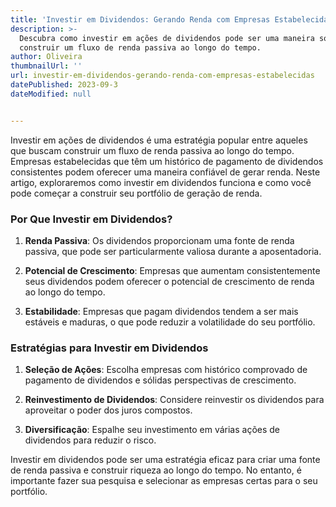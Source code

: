 ```yaml
---
title: 'Investir em Dividendos: Gerando Renda com Empresas Estabelecidas'
description: >-
  Descubra como investir em ações de dividendos pode ser uma maneira sólida de
  construir um fluxo de renda passiva ao longo do tempo.
author: Oliveira
thumbnailUrl: ''
url: investir-em-dividendos-gerando-renda-com-empresas-estabelecidas
datePublished: 2023-09-3
dateModified: null


---
```


Investir em ações de dividendos é uma estratégia popular entre aqueles que buscam construir um fluxo de renda passiva ao longo do tempo. Empresas estabelecidas que têm um histórico de pagamento de dividendos consistentes podem oferecer uma maneira confiável de gerar renda. Neste artigo, exploraremos como investir em dividendos funciona e como você pode começar a construir seu portfólio de geração de renda.

### Por Que Investir em Dividendos?

1. **Renda Passiva**: Os dividendos proporcionam uma fonte de renda passiva, que pode ser particularmente valiosa durante a aposentadoria.

2. **Potencial de Crescimento**: Empresas que aumentam consistentemente seus dividendos podem oferecer o potencial de crescimento de renda ao longo do tempo.

3. **Estabilidade**: Empresas que pagam dividendos tendem a ser mais estáveis e maduras, o que pode reduzir a volatilidade do seu portfólio.

### Estratégias para Investir em Dividendos

1. **Seleção de Ações**: Escolha empresas com histórico comprovado de pagamento de dividendos e sólidas perspectivas de crescimento.

2. **Reinvestimento de Dividendos**: Considere reinvestir os dividendos para aproveitar o poder dos juros compostos.

3. **Diversificação**: Espalhe seu investimento em várias ações de dividendos para reduzir o risco.

Investir em dividendos pode ser uma estratégia eficaz para criar uma fonte de renda passiva e construir riqueza ao longo do tempo. No entanto, é importante fazer sua pesquisa e selecionar as empresas certas para o seu portfólio.
